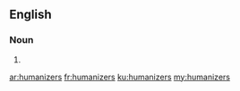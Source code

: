 ==English==

===Noun===
{{head|en|plural}}

# {{plural of|humanizer|lang=en|nocat=1}}

[[ar:humanizers]]
[[fr:humanizers]]
[[ku:humanizers]]
[[my:humanizers]]